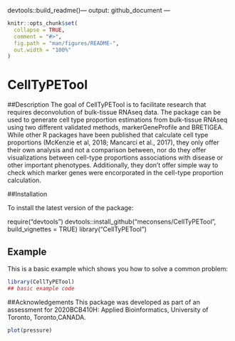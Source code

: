 devtools::build_readme()---
output: github_document
---

<!-- README.md is generated from README.Rmd. Please edit that file -->

```r
knitr::opts_chunk$set(
  collapse = TRUE,
  comment = "#>",
  fig.path = "man/figures/README-",
  out.width = "100%"
)
```

# CellTyPETool

<!-- badges: start -->
<!-- badges: end -->

##Description
The goal of CellTyPETool is to facilitate research that requires deconvolution of bulk-tissue RNAseq data. The package can be used to generate cell type proportion estimations from bulk-tissue RNAseq using two different validated methods, markerGeneProfile and BRETIGEA.
While other R packages have been published that calculate cell type proportions (McKenzie et al, 2018; Mancarci et al., 2017), they only offer their own analysis and not a comparison between, nor do they offer visualizations between cell-type proportions associations with disease or other important phenotypes.
Additionally, they don’t offer simple way to check which marker genes were encorporated in the cell-type proportion calculation.

##Installation

To install the latest version of the package:

require("devtools")
devtools::install_github("meconsens/CellTyPETool", build_vignettes = TRUE)
library("CellTyPETool")


## Example

This is a basic example which shows you how to solve a common problem:

```r
library(CellTyPETool)
## basic example code
```

##Acknowledgements
This package was developed as part of an assessment for 2020BCB410H: Applied Bioinformatics, University of Toronto, Toronto,CANADA.


```r
plot(pressure)
```

